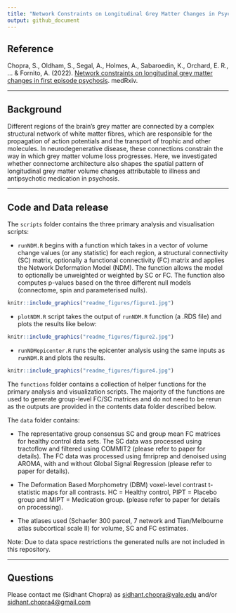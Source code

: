 ```yaml
---
title: "Network Constraints on Longitudinal Grey Matter Changes in Psychosis"
output: github_document
---
```


## Reference

Chopra, S., Oldham, S., Segal, A., Holmes, A., Sabaroedin, K., Orchard, E. R., ... & Fornito, A. (2022). [Network constraints on longitudinal grey matter changes in first episode psychosis](https://www.medrxiv.org/content/10.1101/2022.01.11.22268989v3). medRxiv.

------------------------------------------------------------------------

## Background

Different regions of the brain's grey matter are connected by a complex structural network of white matter fibres, which are responsible for the propagation of action potentials and the transport of trophic and other molecules. In neurodegenerative disease, these connections constrain the way in which grey matter volume loss progresses. Here, we investigated whether connectome architecture also shapes the spatial pattern of longitudinal grey matter volume changes attributable to illness and antipsychotic medication in psychosis.

------------------------------------------------------------------------

## Code and Data release

The `scripts` folder contains the three primary analysis and visualisation scripts:

-   `runNDM.R` begins with a function which takes in a vector of volume change values (or any statistic) for each region, a structural connectivity (SC) matrix, optionally a functional connectivity (FC) matrix and applies the Network Deformation Model (NDM). The function allows the model to optionally be unweighted or weighted by SC or FC. The function also computes p-values based on the three different null models (connectome, spin and parameterised nulls). \

```r
knitr::include_graphics("readme_figures/figure1.jpg")
```

-   `plotNDM.R` script takes the output of `runNDM.R` function (a .RDS file) and plots the results like below: \

```r
knitr::include_graphics("readme_figures/figure2.jpg")
```


-   `runNDMepicenter.R` runs the epicenter analysis using the same inputs as `runNDM.R` and plots the results. \

```r
knitr::include_graphics("readme_figures/figure4.jpg")
```

The `functions` folder contains a collection of helper functions for the primary analysis and visualization scripts. The majority of the functions are used to generate group-level FC/SC matrices and do not need to be rerun as the outputs are provided in the contents data folder described below.

The `data` folder contains:

-    The representative group consensus SC and group mean FC matrices for healthy control data sets. The SC data was processed using tractoflow and filtered using COMMIT2 (please refer to paper for details). The FC data was processed using fmriprep and denoised using AROMA, with and without Global Signal Regression (please refer to paper for details).

-    The Deformation Based Morphometry (DBM) voxel-level contrast t-statistic maps for all contrasts. HC = Healthy control, PIPT = Placebo group and MIPT = Medication group. (please refer to paper for details on processing).

-   The atlases used (Schaefer 300 parcel, 7 network and Tian/Melbourne atlas subcortical scale II) for volume, SC and FC estimates.

Note: Due to data space restrictions the generated nulls are not included in this repository.

------------------------------------------------------------------------

## Questions

Please contact me (Sidhant Chopra) as [sidhant.chopra\@yale.edu](mailto:sidhant.chopra@yale.edu){.email} and/or [sidhant.chopra4\@gmail.com](mailto:sidhant.chopra4@gmail.com){.email}
